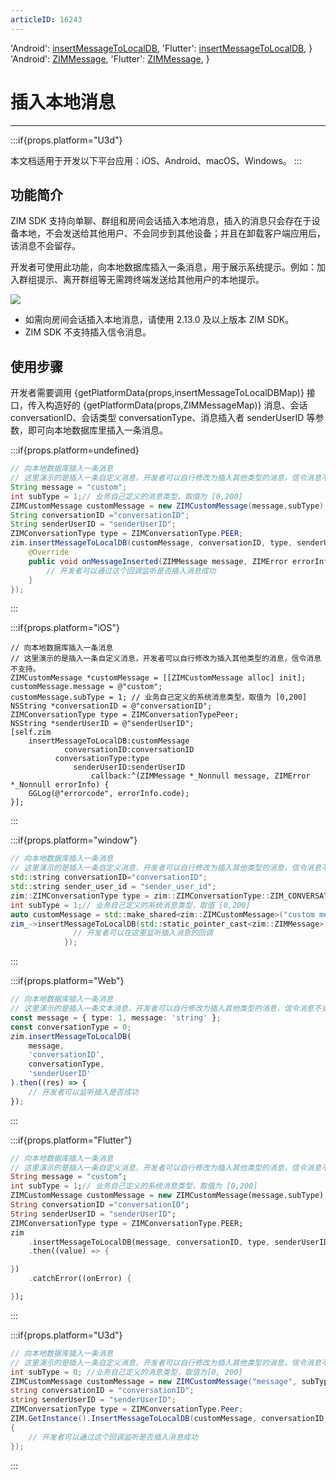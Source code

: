 ```yaml
---
articleID: 16243
---
```



  'Android': <a href='@insertMessageToLocalDB' target='_blank'>insertMessageToLocalDB</a>,
  'Flutter': <a href='https://pub.dev/documentation/zego_zim/latest/zego_zim/ZIM/insertMessageToLocalDB.html' target='_blank'>insertMessageToLocalDB</a>,
}
  'Android': <a href='@-ZIMMessage' target='_blank'>ZIMMessage</a>,
  'Flutter': <a href='https://pub.dev/documentation/zego_zim/latest/zego_zim/ZIMMessage-class.html' target='_blank'>ZIMMessage</a>,
}



# 插入本地消息

- - -

:::if{props.platform="U3d"}

<Note title="说明">

本文档适用于开发以下平台应用：iOS、Android、macOS、Windows。
</Note>
:::

## 功能简介

ZIM SDK 支持向单聊、群组和房间会话插入本地消息，插入的消息只会存在于设备本地，不会发送给其他用户、不会同步到其他设备；并且在卸载客户端应用后，该消息不会留存。

开发者可使用此功能，向本地数据库插入一条消息，用于展示系统提示。例如：加入群组提示、离开群组等无需跨终端发送给其他用户的本地提示。

<Frame width="auto" height="auto">
  <img src="https://media-resource.spreading.io/docuo/workspace564/27e54a759d23575969552654cb45bf89/8e7b1bfa86.jpg"/>
</Frame>
<Note title="说明">

- 如需向房间会话插入本地消息，请使用 2.13.0 及以上版本 ZIM SDK。
- ZIM SDK 不支持插入信令消息。
</Note>

## 使用步骤

开发者需要调用 {getPlatformData(props,insertMessageToLocalDBMap)} 接口，传入构造好的 {getPlatformData(props,ZIMMessageMap)} 消息、会话 conversationID、会话类型 conversationType、消息插入者 senderUserID 等参数，即可向本地数据库里插入一条消息。

:::if{props.platform=undefined}
<CodeGroup>

```java title="示例代码"
// 向本地数据库插入一条消息
// 这里演示的是插入一条自定义消息，开发者可以自行修改为插入其他类型的消息，信令消息不支持。
String message = "custom";
int subType = 1;// 业务自己定义的消息类型，取值为 [0,200]
ZIMCustomMessage customMessage = new ZIMCustomMessage(message,subType);
String conversationID ="conversationID";
String senderUserID = "senderUserID";
ZIMConversationType type = ZIMConversationType.PEER;
zim.insertMessageToLocalDB(customMessage, conversationID, type, senderUserID, new ZIMMessageInsertedCallback() {
    @Override
    public void onMessageInserted(ZIMMessage message, ZIMError errorInfo) {
        // 开发者可以通过这个回调监听是否插入消息成功
    }
});
```
</CodeGroup>

:::

:::if{props.platform="iOS"}
<CodeGroup>
```objc title="示例代码"
// 向本地数据库插入一条消息
// 这里演示的是插入一条自定义消息，开发者可以自行修改为插入其他类型的消息，信令消息不支持。
ZIMCustomMessage *customMessage = [[ZIMCustomMessage alloc] init];
customMessage.message = @"custom";
customMessage.subType = 1; // 业务自己定义的系统消息类型，取值为 [0,200]
NSString *conversationID = @"conversationID";
ZIMConversationType type = ZIMConversationTypePeer;
NSString *senderUserID = @"senderUserID";
[self.zim
    insertMessageToLocalDB:customMessage
            conversationID:conversationID
          conversationType:type
              senderUserID:senderUserID
                  callback:^(ZIMMessage *_Nonnull message, ZIMError *_Nonnull errorInfo) {
    GGLog(@"errorcode", errorInfo.code);
}];
```
</CodeGroup>

:::

:::if{props.platform="window"}
<CodeGroup>
```cpp title="示例代码"
// 向本地数据库插入一条消息
// 这里演示的是插入一条自定义消息，开发者可以自行修改为插入其他类型的消息，信令消息不支持。
std::string conversationID="conversationID";
std::string sender_user_id = "sender_user_id";
zim::ZIMConversationType type = zim::ZIMConversationType::ZIM_CONVERSATION_TYPE_PEER;
int subType = 1;// 业务自己定义的系统消息类型，取值 [0,200]
auto customMessage = std::make_shared<zim::ZIMCustomMessage>("custom message",subType);
zim_->insertMessageToLocalDB(std::static_pointer_cast<zim::ZIMMessage>(customMessage),conversationID, type, sender_user_id,[=](const std::shared_ptr<zim::ZIMMessage> &message,const zim::ZIMError &errorInfo) { 
              // 开发者可以在这里监听插入消息的回调
            });
```
</CodeGroup>
:::

:::if{props.platform="Web"}
<CodeGroup>
```typescript title="示例代码"
// 向本地数据库插入一条消息
// 这里演示的是插入一条文本消息，开发者可以自行修改为插入其他类型的消息，信令消息不支持。
const message = { type: 1, message: 'string' };
const conversationType = 0;
zim.insertMessageToLocalDB(
    message,
    'conversationID',
    conversationType,
    'senderUserID'
).then((res) => {
    // 开发者可以监听插入是否成功
});
```
</CodeGroup>
:::

:::if{props.platform="Flutter"}
<CodeGroup>
```dart title="示例代码"
// 向本地数据库插入一条消息
// 这里演示的是插入一条自定义消息，开发者可以自行修改为插入其他类型的消息，信令消息不支持。
String message = "custom";
int subType = 1;// 业务自己定义的系统消息类型，取值为 [0,200]
ZIMCustomMessage customMessage = new ZIMCustomMessage(message,subType);
String conversationID ="conversationID";
String senderUserID = "senderUserID";
ZIMConversationType type = ZIMConversationType.PEER;
zim
    .insertMessageToLocalDB(message, conversationID, type, senderUserID)
    .then((value) => {

})
    .catchError((onError) {

});
```

</CodeGroup>
:::

:::if{props.platform="U3d"}
<CodeGroup>
```cs title="示例代码"
// 向本地数据库插入一条消息
// 这里演示的是插入一条自定义消息，开发者可以自行修改为插入其他类型的消息，信令消息不支持。
int subType = 0; //业务自己定义的消息类型，取值为[0, 200]
ZIMCustomMessage customMessage = new ZIMCustomMessage("message", subType);
string conversationID = "conversationID";
string senderUserID = "senderUserID";
ZIMConversationType type = ZIMConversationType.Peer;
ZIM.GetInstance().InsertMessageToLocalDB(customMessage, conversationID, type, senderUserID, (ZIMMessage message, ZIMError errorInfo) => 
{
    // 开发者可以通过这个回调监听是否插入消息成功
});
```

</CodeGroup>
:::
